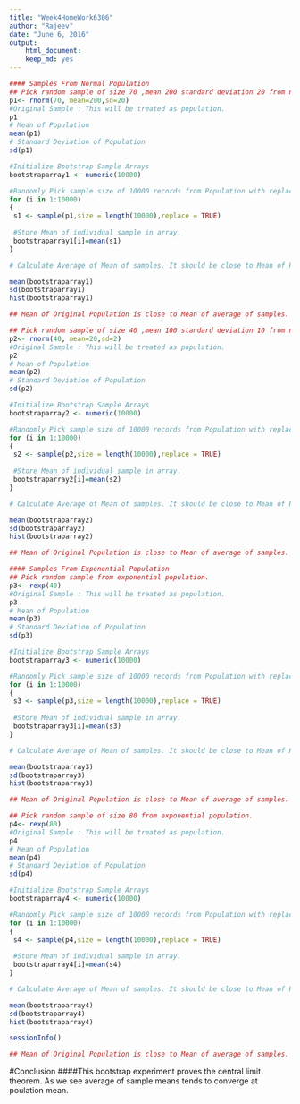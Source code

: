 ```yaml
---
title: "Week4HomeWork6306"
author: "Rajeev"
date: "June 6, 2016"
output:   
    html_document:
    keep_md: yes
---
```

```r

#### Samples From Normal Population
## Pick random sample of size 70 ,mean 200 standard deviation 20 from normal population.
p1<- rnorm(70, mean=200,sd=20)
#Original Sample : This will be treated as population.
p1
# Mean of Population
mean(p1)
# Standard Deviation of Population
sd(p1)
```


```r
#Initialize Bootstrap Sample Arrays
bootstraparray1 <- numeric(10000)

#Randomly Pick sample size of 10000 records from Population with replacement 
for (i in 1:10000)
{
 s1 <- sample(p1,size = length(10000),replace = TRUE)
 
 #Store Mean of individual sample in array.
 bootstraparray1[i]=mean(s1)
}

# Calculate Average of Mean of samples. It should be close to Mean of Population

mean(bootstraparray1)
sd(bootstraparray1)
hist(bootstraparray1)

## Mean of Original Population is close to Mean of average of samples.
```


```r
## Pick random sample of size 40 ,mean 100 standard deviation 10 from normal population.
p2<- rnorm(40, mean=20,sd=2)
#Original Sample : This will be treated as population.
p2
# Mean of Population
mean(p2)
# Standard Deviation of Population
sd(p2)
```


```r
#Initialize Bootstrap Sample Arrays
bootstraparray2 <- numeric(10000)

#Randomly Pick sample size of 10000 records from Population with replacement 
for (i in 1:10000)
{
 s2 <- sample(p2,size = length(10000),replace = TRUE)
 
 #Store Mean of individual sample in array.
 bootstraparray2[i]=mean(s2)
}

# Calculate Average of Mean of samples. It should be close to Mean of Population

mean(bootstraparray2)
sd(bootstraparray2)
hist(bootstraparray2)

## Mean of Original Population is close to Mean of average of samples.
```



```r
#### Samples From Exponential Population
## Pick random sample from exponential population.
p3<- rexp(40)
#Original Sample : This will be treated as population.
p3
# Mean of Population
mean(p3)
# Standard Deviation of Population
sd(p3)
```

```r
#Initialize Bootstrap Sample Arrays
bootstraparray3 <- numeric(10000)

#Randomly Pick sample size of 10000 records from Population with replacement 
for (i in 1:10000)
{
 s3 <- sample(p3,size = length(10000),replace = TRUE)
 
 #Store Mean of individual sample in array.
 bootstraparray3[i]=mean(s3)
}

# Calculate Average of Mean of samples. It should be close to Mean of Population

mean(bootstraparray3)
sd(bootstraparray3)
hist(bootstraparray3)

## Mean of Original Population is close to Mean of average of samples.
```


```r
## Pick random sample of size 80 from exponential population.
p4<- rexp(80)
#Original Sample : This will be treated as population.
p4
# Mean of Population
mean(p4)
# Standard Deviation of Population
sd(p4)
```


```r
#Initialize Bootstrap Sample Arrays
bootstraparray4 <- numeric(10000)

#Randomly Pick sample size of 10000 records from Population with replacement 
for (i in 1:10000)
{
 s4 <- sample(p4,size = length(10000),replace = TRUE)
 
 #Store Mean of individual sample in array.
 bootstraparray4[i]=mean(s4)
}

# Calculate Average of Mean of samples. It should be close to Mean of Population

mean(bootstraparray4)
sd(bootstraparray4)
hist(bootstraparray4)

sessionInfo()

## Mean of Original Population is close to Mean of average of samples.
```

#Conclusion
####This bootstrap experiment proves the central limit theorem. As we see average of sample means tends to converge at poulation mean. 


